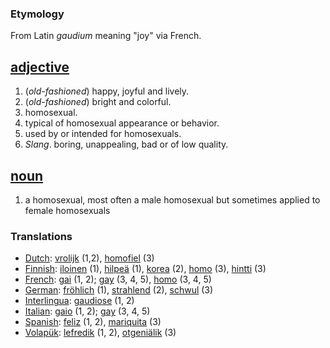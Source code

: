 === Etymology ===
From Latin ''gaudium'' meaning "joy" via French.

== [[adjective]] ==
#(''old-fashioned'') happy, joyful and lively.
#(''old-fashioned'') bright and colorful.
#homosexual.
#typical of homosexual appearance or behavior. 
#used by or intended for homosexuals.
#''Slang''. boring, unappealing, bad or of low quality.


== [[noun]] ==
#a homosexual, most often a male homosexual but sometimes applied to female homosexuals

=== Translations ===
*[[Dutch]]: [[vrolijk]] (1,2), [[homofiel]] (3)
*[[Finnish]]: [[iloinen]] (1), [[hilpeä]] (1), [[korea]] (2), [[homo]] (3), [[hintti]] (3)
*[[French]]: [[gai]] (1, 2); [[gay]] (3, 4, 5), [[homo]] (3, 4, 5)
*[[German]]: [[fröhlich]] (1), [[strahlend]] (2), [[schwul]] (3)
*[[Interlingua]]: [[gaudiose]] (1, 2)
*[[Italian]]: [[gaio]] (1, 2); [[gay]] (3, 4, 5)
*[[Spanish]]: [[feliz]] (1, 2), [[mariquita]] (3)
*[[Volapük]]: [[lefredik]] (1, 2), [[otgeniälik]] (3)